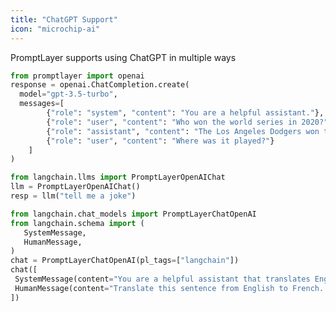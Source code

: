 ```yaml
---
title: "ChatGPT Support"
icon: "microchip-ai"
---
```


PromptLayer supports using ChatGPT in multiple ways

<CodeGroup>

```python Directly through the openai PromptLayer library
from promptlayer import openai
response = openai.ChatCompletion.create(
  model="gpt-3.5-turbo",
  messages=[
        {"role": "system", "content": "You are a helpful assistant."},
        {"role": "user", "content": "Who won the world series in 2020?"},
        {"role": "assistant", "content": "The Los Angeles Dodgers won the World Series in 2020."},
        {"role": "user", "content": "Where was it played?"}
    ]
)
```


```python Using LangChain LLM
from langchain.llms import PromptLayerOpenAIChat
llm = PromptLayerOpenAIChat()
resp = llm("tell me a joke")
```

 ```python Using LangChain chat model
from langchain.chat_models import PromptLayerChatOpenAI
from langchain.schema import (
    SystemMessage,
    HumanMessage,
)
chat = PromptLayerChatOpenAI(pl_tags=["langchain"])
chat([
  SystemMessage(content="You are a helpful assistant that translates English to French."),
  HumanMessage(content="Translate this sentence from English to French. I love programming.")
])
```
</CodeGroup>
    
   